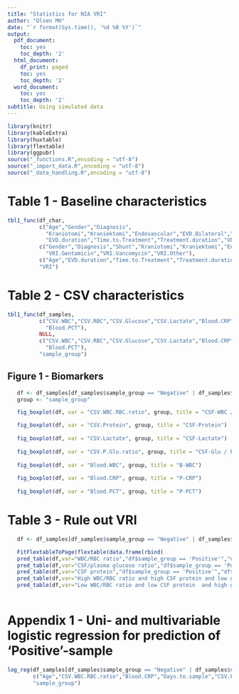 ```yaml
---
title: "Statistics for NIA VRI"
author: "Olsen MH"
date: "`r format(Sys.time(), '%d %B %Y')`"
output:
  pdf_document:
    toc: yes
    toc_depth: '2'
  html_document:
    df_print: paged
    toc: yes
    toc_depth: '2'
  word_document:
    toc: yes
    toc_depth: '2'
subtitle: Using simulated data
---
```


```r
library(knitr)
library(kableExtra)
library(huxtable)
library(flextable)
library(ggpubr)
source("_functions.R",encoding = "utf-8")
source("_import_data.R",encoding = "utf-8")
source("_data_handling.R",encoding = "utf-8")

```

\newpage
# Table 1 - Baseline characteristics

```r
tbl1_func(df_char,
          c("Age","Gender","Diagnosis",
            "Kraniotomi","Kraniektomi","Endovascular","EVD.Bilateral","EVD.replacement",
            "EVD.duration","Time.to.Treatment","Treatment.duration","VRI.Gentamicin","VRI.Vancomycin","VRI.Other","Shunt"),
          c("Gender","Diagnosis","Shunt","Kraniotomi","Kraniektomi","Endovascular","Conservative",
            "VRI.Gentamicin","VRI.Vancomycin","VRI.Other"),
          c("Age","EVD.duration","Time.to.Treatment","Treatment.duration"),
          "VRI")

```

\newpage
# Table 2 - CSV characteristics

```r
tbl1_func(df_samples,
          c("CSV.WBC","CSV.RBC","CSV.Glucose","CSV.Lactate","Blood.CRP",
            "Blood.PCT"),
          NULL,
          c("CSV.WBC","CSV.RBC","CSV.Glucose","CSV.Lactate","Blood.CRP",
            "Blood.PCT"),
          "sample_group")

```

\newpage

## Figure 1 - Biomarkers

```r
   df <- df_samples[df_samples$sample_group == "Negative" | df_samples$sample_group == "Positive",]
   group <- "sample_group"

   fig_boxplot(df, var = "CSV.WBC.RBC.ratio", group, title = "CSF-WBC / CSF-RBC")

   fig_boxplot(df, var = "CSV.Protein", group, title = "CSF-Protein")
   
   fig_boxplot(df, var = "CSV.Lactate", group, title = "CSF-Lactate")
   
   fig_boxplot(df, var = "CSV.P.Glu.ratio", group, title = "CSF-Glu / P-Glu")
   
   fig_boxplot(df, var = "Blood.WBC", group, title = "B-WBC")
   
   fig_boxplot(df, var = "Blood.CRP", group, title = "P-CRP")
   
   fig_boxplot(df, var = "Blood.PCT", group, title = "P-PCT")


```

\newpage
# Table 3 - Rule out VRI

```r
   df <- df_samples[df_samples$sample_group == "Negative" | df_samples$sample_group == "Positive",]

   FitFlextableToPage(flextable(data.frame(rbind(
   pred_table(df,var="WBC/RBC ratio","df$sample_group == 'Positive'","df$CSV.WBC.RBC.ratio > 0.037"),
   pred_table(df,var="CSF/plasma glucose ratio","df$sample_group == 'Positive'","df$CSV.P.Glu.ratio < 0.6"),
   pred_table(df,var="CSF protein","df$sample_group == 'Positive'","df$CSV.Protein > 0.5"),
   pred_table(df,var="High WBC/RBC ratio and high CSF protein and low glucose ratio","df$sample_group == 'Positive'","df$CSV.WBC.RBC.ratio > 0.037 & df$CSV.P.Glu.ratio < 0.6 & df$CSV.Protein > 0.5"),
   pred_table(df,var="Low WBC/RBC ratio and low CSF protein  and high glucose ratio","df$sample_group == 'Positive'","df$CSV.WBC.RBC.ratio < 0.037 & df$CSV.P.Glu.ratio > 0.6 & df$CSV.Protein < 0.5")))))
   

```

\newpage
# Appendix 1 - Uni- and multivariable logistic regression for prediction of 'Positive'-sample

```r
log_reg(df_samples[df_samples$sample_group == "Negative" | df_samples$sample_group == "Positive",],
        c("Age","CSV.WBC.RBC.ratio","Blood.CRP","Days.to.sample","CSV.P.Glu.ratio"),
        "sample_group")


```
